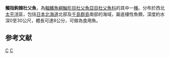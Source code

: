 {{Speciesbox 
| genus = Porocottus
| species = tentaculatus
| authority = [[Kner|Kner]], 1868
| status = NE
| staus_system = IUCN3.1
}}
'''觸指鉤棘杜父魚'''，為[[輻鰭魚綱|輻鰭魚綱]][[鮋形目|鮋形目]][[杜父魚亞目|杜父魚亞目]][[杜父魚科|杜父魚科]]的其中一[[種|種]]。分布於西北[[太平洋|太平洋]]區，包括[[日本|日本]][[北海道|北海道]]北部及[[千島群島|千島群島]]南部的海域，屬底棲性魚類，深度約水深0至30公尺，體長可達8公分，可做為食用魚。

==参考文献==
{{reflist}}
{{Taxonbar}}

[[Category:食用鱼|C]]
[[Category:鉤棘杜父魚屬|C]]